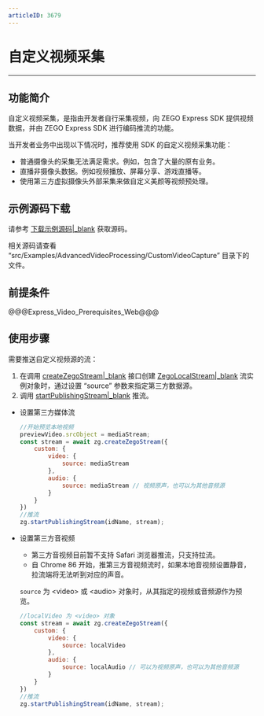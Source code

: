 ```yaml
---
articleID: 3679
---
```

# 自定义视频采集

- - -

## 功能简介

自定义视频采集，是指由开发者自行采集视频，向 ZEGO Express SDK 提供视频数据，并由 ZEGO Express SDK 进行编码推流的功能。

当开发者业务中出现以下情况时，推荐使用 SDK 的自定义视频采集功能：

- 普通摄像头的采集无法满足需求。例如，包含了大量的原有业务。
- 直播非摄像头数据。例如视频播放、屏幕分享、游戏直播等。
- 使用第三方虚拟摄像头外部采集来做自定义美颜等视频预处理。

## 示例源码下载

请参考 [下载示例源码\|_blank](!DownloadDemo/DownloadDemo) 获取源码。

相关源码请查看 “src/Examples/AdvancedVideoProcessing/CustomVideoCapture” 目录下的文件。

## 前提条件

@@@Express_Video_Prerequisites_Web@@@


## 使用步骤

需要推送自定义视频源的流：

1. 在调用 [createZegoStream|_blank](@createZegoStream) 接口创建 [ZegoLocalStream\|_blank](@-ZegoLocalStream) 流实例对象时，通过设置 “source” 参数来指定第三方数据源。
2. 调用 [startPublishingStream|_blank](@startPublishingStream) 推流。

- 设置第三方媒体流

    ```javascript
    //开始预览本地视频
    previewVideo.srcObject = mediaStream;
    const stream = await zg.createZegoStream({
        custom: {
            video: {
                source: mediaStream
            },
            audio: {
                source: mediaStream // 视频原声，也可以为其他音频源
            }
        }
    })
    //推流
    zg.startPublishingStream(idName, stream);
    ```

- 设置第三方音视频

    <div class="mk-warning">

    - 第三方音视频目前暂不支持 Safari 浏览器推流，只支持拉流。
    - 自 Chrome 86 开始，推第三方音视频流时，如果本地音视频设置静音，拉流端将无法听到对应的声音。 
    </div>    

    `source` 为 \<video\> 或 \<audio\> 对象时，从其指定的视频或音频源作为预览。

    ```javascript
    //localVideo 为 <video> 对象
    const stream = await zg.createZegoStream({
        custom: {
            video: {
                source: localVideo
            },
            audio: {
                source: localAudio // 可以为视频原声，也可以为其他音频源
            }
        }
    })
    //推流
    zg.startPublishingStream(idName, stream);
    ```
